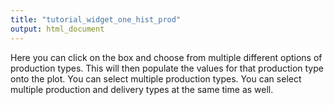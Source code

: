 ```yaml
---
title: "tutorial_widget_one_hist_prod"
output: html_document
---
```


Here you can click on the box and choose from multiple different options of production types. This will then populate the values for that production type onto the plot. You can select multiple production types. You can select multiple production and delivery types at the same time as well. 